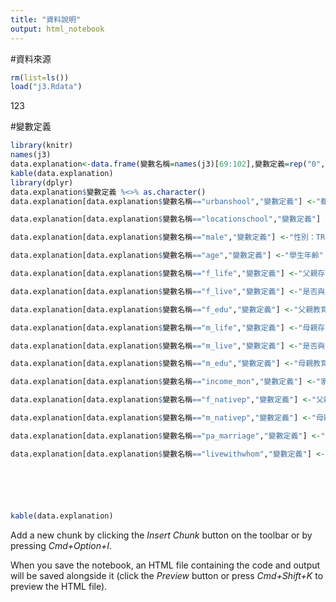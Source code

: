 ```yaml
---
title: "資料說明"
output: html_notebook
---
```


#資料來源
```r
rm(list=ls())
load("j3.Rdata")
```
123



#變數定義

```r
library(knitr)
names(j3)
data.explanation<-data.frame(變數名稱=names(j3)[69:102],變數定義=rep("0",102-68))
kable(data.explanation)
library(dplyr)
data.explanation$變數定義 %<>% as.character()
data.explanation[data.explanation$變數名稱=="urbanshool","變數定義"] <-"都市學校：TRUE=學校在都市；FALSE=學校不在都市"

data.explanation[data.explanation$變數名稱=="locationschool","變數定義"] <-"學校地區(台北、新北、宜蘭)：TP=台北；NTP=新北；IL=宜蘭"

data.explanation[data.explanation$變數名稱=="male","變數定義"] <-"性別：TRUE=男；FALSE=女"

data.explanation[data.explanation$變數名稱=="age","變數定義"] <-"學生年齡"

data.explanation[data.explanation$變數名稱=="f_life","變數定義"] <-"父親存歿：1=父親存；2=父親歿"

data.explanation[data.explanation$變數名稱=="f_live","變數定義"] <-"是否與父親同住：1=與父親同住；2=與父親不同住"

data.explanation[data.explanation$變數名稱=="f_edu","變數定義"] <-"父親教育程度：ele=父國小學歷；jun=父國中學歷；sen=父高中職學歷；jun=父大專院校學歷；gra=父研究所學藝；unedu=父未受教育"

data.explanation[data.explanation$變數名稱=="m_life","變數定義"] <-"母親存歿：1=母親存；2=母親歿"

data.explanation[data.explanation$變數名稱=="m_live","變數定義"] <-"是否與母親同住：1=與母親同住；2=與母親不同住"

data.explanation[data.explanation$變數名稱=="m_edu","變數定義"] <-"母親教育程度：ele=母國小學歷；jun=母國中學歷；sen=母高中職學歷；jun=母大專院校學歷；gra=母研究所學歷；unedu=母未受教育"

data.explanation[data.explanation$變數名稱=="income_mon","變數定義"] <-"家庭平均月收入(雙親)"

data.explanation[data.explanation$變數名稱=="f_nativep","變數定義"] <-"父親籍貫：ming=父本省閩南人；hakka=父客家人；dalou=父各省大陸；yuan=父原住民；others=父其他"

data.explanation[data.explanation$變數名稱=="m_nativep","變數定義"] <-"母親籍貫：ming=母本省閩南人；hakka=母客家人；dalou=母各省大陸；yuan=母原住民；others=母其他"

data.explanation[data.explanation$變數名稱=="pa_marriage","變數定義"] <-"父母婚姻狀況：together=父母同住；f_dei=父親去世；m_die=母親去世；divorce=夫母離婚；Separation=父母分居；divorcetoge=父母離婚但同居；others=其他"

data.explanation[data.explanation$變數名稱=="livewithwhom","變數定義"] <-"是否與父母同住：parents=與生父母均同住；dadstepm=與生父及繼母同住；momstepf=與生母及繼父同住；dad=與父親同住；mom=與母親同住；others=與其他人同住"






kable(data.explanation)
```

Add a new chunk by clicking the *Insert Chunk* button on the toolbar or by pressing *Cmd+Option+I*.

When you save the notebook, an HTML file containing the code and output will be saved alongside it (click the *Preview* button or press *Cmd+Shift+K* to preview the HTML file).
